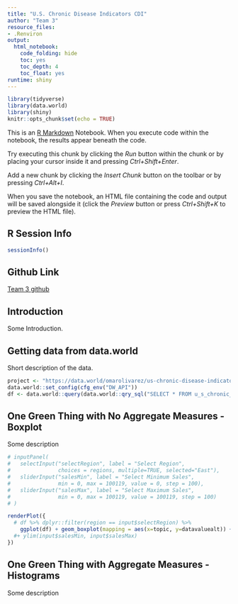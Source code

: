 ---
title: "U.S. Chronic Disease Indicators CDI"
author: "Team 3"
resource_files:
- .Renviron
output:
  html_notebook:
    code_folding: hide
    toc: yes
    toc_depth: 4
    toc_float: yes
runtime: shiny
---

```{r setup, include=FALSE}
library(tidyverse)
library(data.world)
library(shiny)
knitr::opts_chunk$set(echo = TRUE)
```

This is an [R Markdown](http://rmarkdown.rstudio.com) Notebook. When you execute code within the notebook, the results appear beneath the code. 

Try executing this chunk by clicking the *Run* button within the chunk or by placing your cursor inside it and pressing *Ctrl+Shift+Enter*. 

Add a new chunk by clicking the *Insert Chunk* button on the toolbar or by pressing *Ctrl+Alt+I*.

When you save the notebook, an HTML file containing the code and output will be saved alongside it (click the *Preview* button or press *Ctrl+Shift+K* to preview the HTML file).

## **R Session Info**  

```{r}
sessionInfo()
```
## **Github Link** 
[Team 3 github](https://github.com/KassPerez/DVProject2)

## **Introduction** 
Some Introduction.

## **Getting data from data.world** 
Short description of the data.

```{r}
project <- "https://data.world/omarolivarez/us-chronic-disease-indicators"
data.world::set_config(cfg_env("DW_API"))
df <- data.world::query(data.world::qry_sql("SELECT * FROM u_s_chronic_disease_indicators_cdi LIMIT 10000"), dataset = project)
```

## One Green Thing with No Aggregate Measures - Boxplot
Some description

```{r}
# inputPanel(
#   selectInput("selectRegion", label = "Select Region",
#               choices = regions, multiple=TRUE, selected="East"),
#   sliderInput("salesMin", label = "Select Minimum Sales",
#               min = 0, max = 100119, value = 0, step = 100),
#   sliderInput("salesMax", label = "Select Maximum Sales",
#               min = 0, max = 100119, value = 100119, step = 100)
# )

renderPlot({
  # df %>% dplyr::filter(region == input$selectRegion) %>% 
    ggplot(df) + geom_boxplot(mapping = aes(x=topic, y=datavaluealt)) + theme(axis.text.x = element_text(angle = 90, hjust = 1)) 
  #+ ylim(input$salesMin, input$salesMax)
})
```


## One Green Thing with Aggregate Measures - Histograms
Some description

